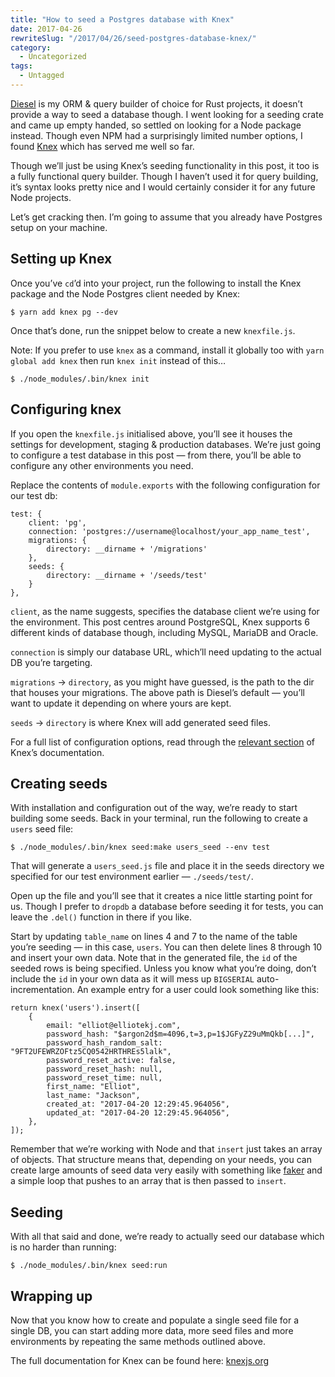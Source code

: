 ```yaml
---
title: "How to seed a Postgres database with Knex"
date: 2017-04-26
rewriteSlug: "/2017/04/26/seed-postgres-database-knex/"
category:
  - Uncategorized
tags:
  - Untagged
---
```


[Diesel](https://github.com/diesel-rs/diesel) is my ORM & query builder of choice for Rust projects, it doesn’t provide a way to seed a database though. I went looking for a seeding crate and came up empty handed, so settled on looking for a Node package instead. Though even NPM had a surprisingly limited number options, I found [Knex](http://knexjs.org/) which has served me well so far.

Though we’ll just be using Knex’s seeding functionality in this post, it too is a fully functional query builder. Though I haven’t used it for query building, it’s syntax looks pretty nice and I would certainly consider it for any future Node projects.

Let’s get cracking then. I’m going to assume that you already have Postgres setup on your machine.

<!-- readmore -->
## Setting up Knex

Once you’ve `cd`’d into your project, run the following to install the Knex package and the Node Postgres client needed by Knex:

```
$ yarn add knex pg --dev
```

Once that’s done, run the snippet below to create a new `knexfile.js`.

Note: If you prefer to use `knex` as a command, install it globally too with `yarn global add knex` then run `knex init` instead of this…

```
$ ./node_modules/.bin/knex init
```

## Configuring knex

If you open the `knexfile.js` initialised above, you’ll see it houses the settings for development, staging & production databases. We’re just going to configure a test database in this post — from there, you’ll be able to configure any other environments you need.

Replace the contents of `module.exports` with the following configuration for our test db:

```
test: {
    client: 'pg',
    connection: 'postgres://username@localhost/your_app_name_test',
    migrations: {
        directory: __dirname + '/migrations'
    },
    seeds: {
        directory: __dirname + '/seeds/test'
    }
},
```

`client`, as the name suggests, specifies the database client we’re using for the environment. This post centres around PostgreSQL, Knex supports 6 different kinds of database though, including MySQL, MariaDB and Oracle.

`connection` is simply our database URL, which’ll need updating to the actual DB you’re targeting.

`migrations` → `directory`, as you might have guessed, is the path to the dir that houses your migrations. The above path is Diesel’s default — you’ll want to update it depending on where yours are kept.

`seeds` → `directory` is where Knex will add generated seed files.

For a full list of configuration options, read through the [relevant section](http://knexjs.org/#Installation-client) of Knex’s documentation.

## Creating seeds

With installation and configuration out of the way, we’re ready to start building some seeds. Back in your terminal, run the following to create a `users` seed file:

```
$ ./node_modules/.bin/knex seed:make users_seed --env test
```

That will generate a `users_seed.js` file and place it in the seeds directory we specified for our test environment earlier — `./seeds/test/`.

Open up the file and you’ll see that it creates a nice little starting point for us. Though I prefer to `dropdb` a database before seeding it for tests, you can leave the `.del()` function in there if you like.

Start by updating `table_name` on lines 4 and 7 to the name of the table you’re seeding — in this case, `users`. You can then delete lines 8 through 10 and insert your own data. Note that in the generated file, the `id` of the seeded rows is being specified. Unless you know what you’re doing, don’t include the `id` in your own data as it will mess up `BIGSERIAL` auto-incrementation. An example entry for a user could look something like this:

```
return knex('users').insert([
    {
        email: "elliot@elliotekj.com",
        password_hash: "$argon2d$m=4096,t=3,p=1$JGFyZ29uMmQkb[...]",
        password_hash_random_salt: "9FT2UFEWRZOFtz5CQ0542HRTHREs5lalk",
        password_reset_active: false,
        password_reset_hash: null,
        password_reset_time: null,
        first_name: "Elliot",
        last_name: "Jackson",
        created_at: "2017-04-20 12:29:45.964056",
        updated_at: "2017-04-20 12:29:45.964056",
    },
]);
```

Remember that we’re working with Node and that `insert` just takes an array of objects. That structure means that, depending on your needs, you can create large amounts of seed data very easily with something like [faker](https://www.npmjs.com/package/faker) and a simple loop that pushes to an array that is then passed to `insert`.

## Seeding

With all that said and done, we’re ready to actually seed our database which is no harder than running:

```
$ ./node_modules/.bin/knex seed:run
```

## Wrapping up

Now that you know how to create and populate a single seed file for a single DB, you can start adding more data, more seed files and more environments by repeating the same methods outlined above.

The full documentation for Knex can be found here: [knexjs.org](http://knexjs.org)
  